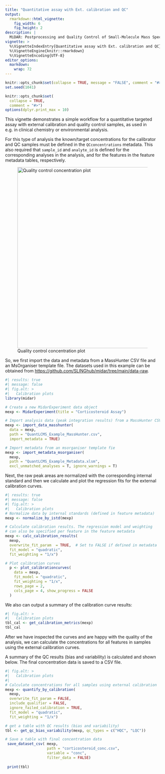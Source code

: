 ```yaml
---
title: "Quantitative assay with Ext. calibration and QC"
output: 
  rmarkdown::html_vignette:
    fig_width: 6
    fig_height: 2
description: |
  MiDAR: Postprocessing and Quality Control of Small-Molecule Mass Spectrometry Data 
vignette: >
  %\VignetteIndexEntry{Quantitative assay with Ext. calibration and QC}
  %\VignetteEngine{knitr::rmarkdown}
  %\VignetteEncoding{UTF-8}
editor_options: 
  markdown: 
    wrap: 72
---
```


```r
knitr::opts_chunk$set(collapse = TRUE, message = "FALSE", comment = "#>", out.width = "100%")
set.seed(1041)

knitr::opts_chunk$set(
  collapse = TRUE,
  comment = "#>")
options(dplyr.print_max = 10)
```

This vignette demonstrates a simple workflow for a quantitative targeted
assay with external calibration and quality control samples, as used in
e.g. in clinical chemistry or environmental analysis.

For this type of analysis the known/target concentrations for the
calibrator and QC samples must be defined in the `QCconcentrations`
metadata. This also required that `sample_id` and `analyte_id` is
defined for the corresponding analyses in the analysis, and for the
features in the feature metadata tables, respectively.

![Quality control concentration plot](images/qcconc.jpg){width="588"}


So, we first import the data and metadata from a MassHunter CSV file and an MsOrganiser template file. 
The datasets used in this example can be obtained from
<https://github.com/SLINGhub/midar/tree/main/data-raw>.

```r
#| results: true 
#| message: false
#| fig.alt: >
#|   Calibration plots
library(midar)

# Create a new MidarExperiment data object
mexp <- MidarExperiment(title = "Corticosteroid Assay")

# Import analysis data (peak integration results) from a MassHunter CSV file
mexp <- import_data_masshunter(
  data = mexp,
  path = "QuantLCMS_Example_MassHunter.csv",
  import_metadata = TRUE)

# Import metadata from an msorganiser template fie
mexp <- import_metadata_msorganiser(
  mexp,
  path = "QuantLCMS_Example_Metadata.xlsm",
  excl_unmatched_analyses = T, ignore_warnings = T)
```

Next, the raw peak areas are normalized with the corresponding internal standard and
then we calculate and plot the regression fits for the external calibration curves.


```r
#| results: true 
#| message: false
#| fig.alt: >
#|   Calibration plots
# Normalize data by internal standards (defined in feature metadata)
mexp <- normalize_by_istd(mexp)

# Calculate calibration results. The regression model and weighting 
# can also be specified per feature in the feature metadata
mexp <- calc_calibration_results(
  mexp, 
  overwrite_fit_param  = TRUE,  # Set to FALSE if defined in metadata
  fit_model = "quadratic", 
  fit_weighting = "1/x")

# Plot calibration curves
  p <- plot_calibrationcurves(
    data = mexp,
    fit_model = "quadratic",
    fit_weighting = "1/x",
    rows_page = 2,
    cols_page = 4, show_progress = FALSE
  )
```

We also can output a summary of the calibration curve results:

```r
#| fig.alt: >
#|   Calibration plots
tbl_cal <- get_calibration_metrics(mexp)
tbl_cal
```


After we have inspected the curves and are happy with the quality of the analysis, 
we can calculate the concentrations for all features in samples using the external calibration curves.

A summary of the QC results (bias and variability) is calculated and shown below. 
The final concentration data is saved to a CSV file. 

```r
#| fig.alt: >
#|   Calibration plots
#|   
# Calculate concentrations for all samples using external calibration
mexp <- quantify_by_calibration(
  mexp,
  overwrite_fit_param = FALSE,
  include_qualifier = FALSE,
  ignore_failed_calibration = TRUE,
  fit_model = "quadratic",
  fit_weighting = "1/x")

# get a table with QC results (bias and variability)
tbl <- get_qc_bias_variability(mexp, qc_types = c("HQC", "LQC"))

# Save a table with final concentration data
 save_dataset_csv( mexp, 
                   path = "corticosteroid_conc.csv", 
                   variable = "conc", 
                   filter_data = FALSE)
 
 print(tbl)
```


